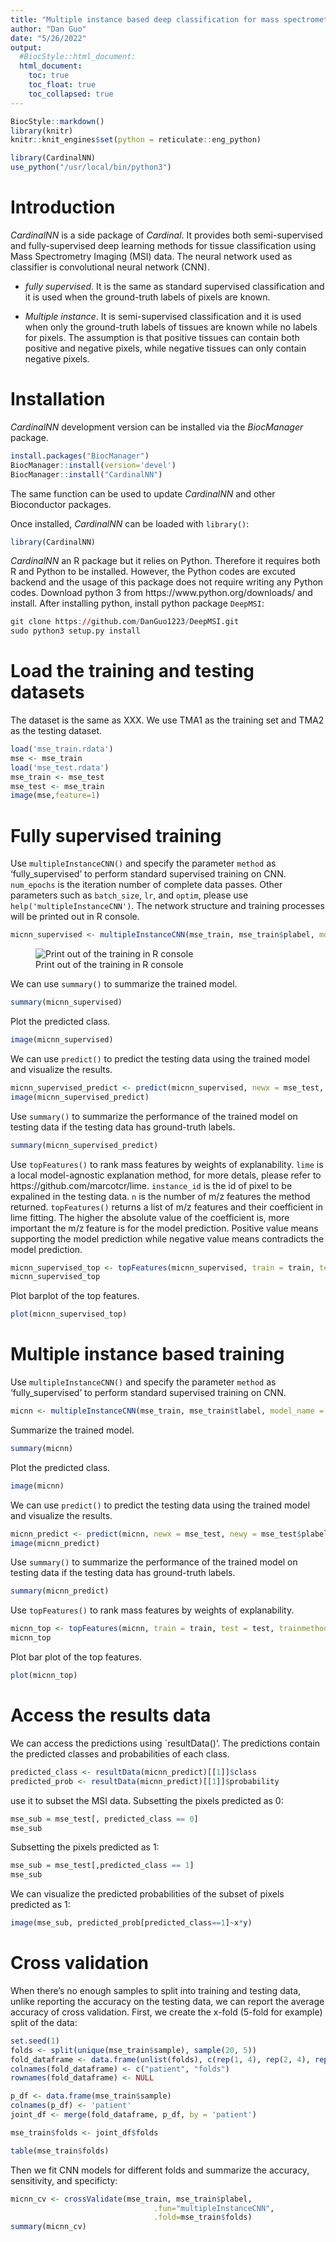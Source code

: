 ```yaml
---
title: "Multiple instance based deep classification for mass spectrometry imaging"
author: "Dan Guo"
date: "5/26/2022"
output:
  #BiocStyle::html_document:
  html_document:
    toc: true
    toc_float: true
    toc_collapsed: true
---
```


```r
BiocStyle::markdown()
library(knitr)
knitr::knit_engines$set(python = reticulate::eng_python)
```

```r
library(CardinalNN)
use_python("/usr/local/bin/python3")

```


# Introduction


*CardinalNN* is a side package of *Cardinal*. It provides both semi-supervised and fully-supervised deep learning methods for tissue classification using Mass Spectrometry Imaging (MSI) data. The neural network used as classifier is convolutional neural network (CNN). 

- _fully supervised_. It is the same as standard supervised classification and it is used when the ground-truth labels of pixels are known.

- _Multiple instance_. It is semi-supervised classification and it is used when only the ground-truth labels of tissues are known while no labels for pixels. The assumption is that positive tissues can contain both positive and negative pixels, while negative tissues can only contain negative pixels.

# Installation

*CardinalNN* development version can be installed via the *BiocManager* package.

```r
install.packages("BiocManager")
BiocManager::install(version='devel')
BiocManager::install("CardinalNN")
```

The same function can be used to update *CardinalNN* and other Bioconductor packages.

Once installed, *CardinalNN* can be loaded with `library()`:

```r
library(CardinalNN)
```

*CardinalNN* an R package but it relies on Python. Therefore it requires both R and Python to be installed. However, the Python codes are excuted backend and the usage of this package does not require writing any Python codes. Download python 3 from https://www.python.org/downloads/ and install. After installing python, install python package `DeepMSI`:

```r
git clone https://github.com/DanGuo1223/DeepMSI.git
sudo python3 setup.py install
```



# Load the training and testing datasets

The dataset is the same as XXX. We use TMA1 as the training set and TMA2 as the testing dataset.

```r
load('mse_train.rdata')
mse <- mse_train
load('mse_test.rdata')
mse_train <- mse_test
mse_test <- mse_train
image(mse,feature=1)
```

# Fully supervised training

Use `multipleInstanceCNN()` and specify the parameter `method` as 'fully_supervised' to perform standard supervised training on CNN. `num_epochs` is the iteration number of complete data passes. Other parameters such as `batch_size`, `lr`, and `optim`, please use `help('multipleInstanceCNN')`. The network structure and training processes will be printed out in R console.

```r
micnn_supervised <- multipleInstanceCNN(mse_train, mse_train$plabel, model_name = 'bladder_classifier1', method = 'fully_supervised', num_epochs = 1)
```
![Print out of the training in R console](console.png)

We can use `summary()` to summarize the trained model.

```r
summary(micnn_supervised)
```

Plot the predicted class.

```r
image(micnn_supervised)
```

We can use `predict()` to predict the testing data using the trained model and visualize the results.

```r
micnn_supervised_predict <- predict(micnn_supervised, newx = mse_test, newy = mse_test$plabel)
image(micnn_supervised_predict)
```



Use `summary()` to summarize the performance of the trained model on testing data if the testing data has ground-truth labels.

```r
summary(micnn_supervised_predict)
```


Use `topFeatures()` to rank mass features by weights of explanability. `lime` is a local model-agnostic explanation method, for more detals, please refer to https://github.com/marcotcr/lime. `instance_id` is the id of pixel to be expalined in the testing data. `n` is the number of m/z features the method returned. `topFeatures()` returns a list of m/z features and their coefficient in lime fitting. The higher the absolute value of the coefficient is, more important the m/z feature is for the model prediction. Positive value means supporting the model prediction while negative value means contradicts the model prediction. 

```r
micnn_supervised_top <- topFeatures(micnn_supervised, train = train, test = test, method = 'lime', instance_id = 1, n = 10)
micnn_supervised_top
```


Plot barplot of the top features.

```r
plot(micnn_supervised_top)
```

# Multiple instance based training

Use `multipleInstanceCNN()` and specify the parameter `method` as 'fully_supervised' to perform standard supervised training on CNN.

```r
micnn <- multipleInstanceCNN(mse_train, mse_train$tlabel, model_name = 'bladder_classifier2', method = 'multiple_instance', num_epochs = 2)
```

Summarize the trained model.

```r
summary(micnn)
```

Plot the predicted class.

```r
image(micnn)
```

We can use `predict()` to predict the testing data using the trained model and visualize the results.

```r
micnn_predict <- predict(micnn, newx = mse_test, newy = mse_test$plabel)
image(micnn_predict)
```

Use `summary()` to summarize the performance of the trained model on testing data if the testing data has ground-truth labels.

```r
summary(micnn_predict)
```


Use `topFeatures()` to rank mass features by weights of explanability.

```r
micnn_top <- topFeatures(micnn, train = train, test = test, trainmethod = 'lime', n = 10)
micnn_top
```


Plot bar plot of the top features.

```r
plot(micnn_top)
```

# Access the results data 

We can access the predictions using `resultData()'. The predictions contain the predicted classes and probabilities of each class.

```r
predicted_class <- resultData(micnn_predict)[[1]]$class
predicted_prob <- resultData(micnn_predict)[[1]]$probability
```


use it to subset the MSI data. Subsetting the pixels predicted as 0:

```r
mse_sub = mse_test[, predicted_class == 0]
mse_sub
```

Subsetting the pixels predicted as 1:


```r
mse_sub = mse_test[,predicted_class == 1]
mse_sub
```

We can visualize the predicted probabilities of the subset of pixels predicted as 1:

```r
image(mse_sub, predicted_prob[predicted_class==1]~x*y)
```


# Cross validation

When there's no enough samples to split into training and testing data, unlike reporting the accuracy on the testing data, we can report the average accuracy of cross validation. First, we create the x-fold (5-fold for example) split of the data:

```r
set.seed(1)
folds <- split(unique(mse_train$sample), sample(20, 5))
fold_dataframe <- data.frame(unlist(folds), c(rep(1, 4), rep(2, 4), rep(3, 4), rep (4,4), rep(5,4)))
colnames(fold_dataframe) <- c("patient", "folds")
rownames(fold_dataframe) <- NULL

p_df <- data.frame(mse_train$sample)
colnames(p_df) <- 'patient'
joint_df <- merge(fold_dataframe, p_df, by = 'patient')

mse_train$folds <- joint_df$folds

table(mse_train$folds)
```

Then we fit CNN models for different folds and summarize the accuracy, sensitivity, and specificty:

```r
micnn_cv <- crossValidate(mse_train, mse_train$plabel, 
                                .fun="multipleInstanceCNN", 
                                .fold=mse_train$folds)
summary(micnn_cv)
```


